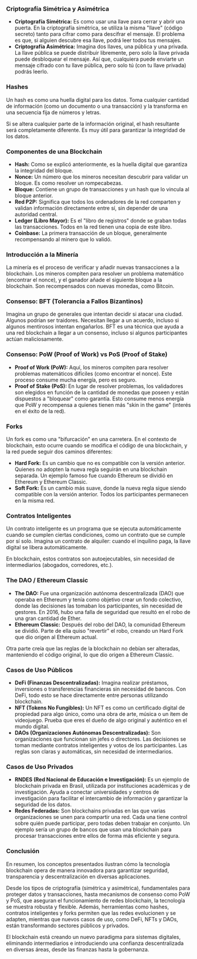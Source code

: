 ### Criptografía Simétrica y Asimétrica

- **Criptografía Simétrica:** Es como usar una llave para cerrar y abrir una puerta. En la criptografía simétrica, se utiliza la misma "llave" (código secreto) tanto para cifrar como para descifrar el mensaje. El problema es que, si alguien descubre esa llave, podrá leer todos tus mensajes.
- **Criptografía Asimétrica:** Imagina dos llaves, una pública y una privada. La llave pública se puede distribuir libremente, pero solo la llave privada puede desbloquear el mensaje. Así que, cualquiera puede enviarte un mensaje cifrado con tu llave pública, pero solo tú (con tu llave privada) podrás leerlo.

### Hashes

Un hash es como una huella digital para los datos. Toma cualquier cantidad de información (como un documento o una transacción) y la transforma en una secuencia fija de números y letras.

Si se altera cualquier parte de la información original, el hash resultante será completamente diferente. Es muy útil para garantizar la integridad de los datos.

### Componentes de una Blockchain

- **Hash:** Como se explicó anteriormente, es la huella digital que garantiza la integridad del bloque.
- **Nonce:** Un número que los mineros necesitan descubrir para validar un bloque. Es como resolver un rompecabezas.
- **Bloque:** Contiene un grupo de transacciones y un hash que lo vincula al bloque anterior.
- **Red P2P:** Significa que todos los ordenadores de la red comparten y validan información directamente entre sí, sin depender de una autoridad central.
- **Ledger (Libro Mayor):** Es el "libro de registros" donde se graban todas las transacciones. Todos en la red tienen una copia de este libro.
- **Coinbase:** La primera transacción de un bloque, generalmente recompensando al minero que lo validó.

### Introducción a la Minería

La minería es el proceso de verificar y añadir nuevas transacciones a la blockchain. Los mineros compiten para resolver un problema matemático (encontrar el nonce), y el ganador añade el siguiente bloque a la blockchain. Son recompensados con nuevas monedas, como Bitcoin.

### Consenso: BFT (Tolerancia a Fallos Bizantinos)

Imagina un grupo de generales que intentan decidir si atacar una ciudad. Algunos podrían ser traidores. Necesitan llegar a un acuerdo, incluso si algunos mentirosos intentan engañarlos. BFT es una técnica que ayuda a una red blockchain a llegar a un consenso, incluso si algunos participantes actúan maliciosamente.

### Consenso: PoW (Proof of Work) vs PoS (Proof of Stake)

- **Proof of Work (PoW):** Aquí, los mineros compiten para resolver problemas matemáticos difíciles (como encontrar el nonce). Este proceso consume mucha energía, pero es seguro.
- **Proof of Stake (PoS):** En lugar de resolver problemas, los validadores son elegidos en función de la cantidad de monedas que poseen y están dispuestos a "bloquear" como garantía. Esto consume menos energía que PoW y recompensa a quienes tienen más "skin in the game" (interés en el éxito de la red).

### Forks

Un fork es como una "bifurcación" en una carretera. En el contexto de blockchain, esto ocurre cuando se modifica el código de una blockchain, y la red puede seguir dos caminos diferentes:

- **Hard Fork:** Es un cambio que no es compatible con la versión anterior. Quienes no adopten la nueva regla seguirán en una blockchain separada. Un ejemplo famoso fue cuando Ethereum se dividió en Ethereum y Ethereum Classic.
- **Soft Fork:** Es un cambio más suave, donde la nueva regla sigue siendo compatible con la versión anterior. Todos los participantes permanecen en la misma red.

### Contratos Inteligentes

Un contrato inteligente es un programa que se ejecuta automáticamente cuando se cumplen ciertas condiciones, como un contrato que se cumple por sí solo. Imagina un contrato de alquiler: cuando el inquilino paga, la llave digital se libera automáticamente.

En blockchain, estos contratos son autoejecutables, sin necesidad de intermediarios (abogados, corredores, etc.).

### The DAO / Ethereum Classic

- **The DAO:** Fue una organización autónoma descentralizada (DAO) que operaba en Ethereum y tenía como objetivo crear un fondo colectivo, donde las decisiones las tomaban los participantes, sin necesidad de gestores. En 2016, hubo una falla de seguridad que resultó en el robo de una gran cantidad de Ether.
- **Ethereum Classic:** Después del robo del DAO, la comunidad Ethereum se dividió. Parte de ella quiso "revertir" el robo, creando un Hard Fork que dio origen al Ethereum actual.

Otra parte creía que las reglas de la blockchain no debían ser alteradas, manteniendo el código original, lo que dio origen a Ethereum Classic.

### Casos de Uso Públicos

- **DeFi (Finanzas Descentralizadas):** Imagina realizar préstamos, inversiones o transferencias financieras sin necesidad de bancos. Con DeFi, todo esto se hace directamente entre personas utilizando blockchain.
- **NFT (Tokens No Fungibles):** Un NFT es como un certificado digital de propiedad para algo único, como una obra de arte, música o un ítem de videojuego. Prueba que eres el dueño de algo original y auténtico en el mundo digital.
- **DAOs (Organizaciones Autónomas Descentralizadas):** Son organizaciones que funcionan sin jefes o directores. Las decisiones se toman mediante contratos inteligentes y votos de los participantes. Las reglas son claras y automáticas, sin necesidad de intermediarios.

### Casos de Uso Privados

- **RNDES (Red Nacional de Educación e Investigación):** Es un ejemplo de blockchain privada en Brasil, utilizada por instituciones académicas y de investigación. Ayuda a conectar universidades y centros de investigación para facilitar el intercambio de información y garantizar la seguridad de los datos.
- **Redes Federadas:** Son blockchains privadas en las que varias organizaciones se unen para compartir una red. Cada una tiene control sobre quién puede participar, pero todas deben trabajar en conjunto. Un ejemplo sería un grupo de bancos que usan una blockchain para procesar transacciones entre ellos de forma más eficiente y segura.

### Conclusión

En resumen, los conceptos presentados ilustran cómo la tecnología blockchain opera de manera innovadora para garantizar seguridad, transparencia y descentralización en diversas aplicaciones.

Desde los tipos de criptografía (simétrica y asimétrica), fundamentales para proteger datos y transacciones, hasta mecanismos de consenso como PoW y PoS, que aseguran el funcionamiento de redes blockchain, la tecnología se muestra robusta y flexible. Además, herramientas como hashes, contratos inteligentes y forks permiten que las redes evolucionen y se adapten, mientras que nuevos casos de uso, como DeFi, NFTs y DAOs, están transformando sectores públicos y privados.

El blockchain está creando un nuevo paradigma para sistemas digitales, eliminando intermediarios e introduciendo una confianza descentralizada en diversas áreas, desde las finanzas hasta la gobernanza.
